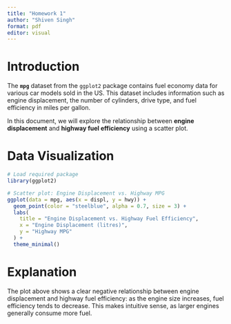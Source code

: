 ---
title: "Homework 1"
author: "Shiven Singh"
format: pdf
editor: visual
---

# Introduction

The **`mpg`** dataset from the `ggplot2` package contains fuel economy data for various car models sold in the US. This dataset includes information such as engine displacement, the number of cylinders, drive type, and fuel efficiency in miles per gallon.

In this document, we will explore the relationship between **engine displacement** and **highway fuel efficiency** using a scatter plot.

# Data Visualization
```{r, echo=FALSE, warning=FALSE}

# Load required package
library(ggplot2)

# Scatter plot: Engine Displacement vs. Highway MPG
ggplot(data = mpg, aes(x = displ, y = hwy)) +
  geom_point(color = "steelblue", alpha = 0.7, size = 3) +
  labs(
    title = "Engine Displacement vs. Highway Fuel Efficiency",
    x = "Engine Displacement (litres)",
    y = "Highway MPG"
  ) +
  theme_minimal()
```

# Explanation
The plot above shows a clear negative relationship between engine displacement and highway fuel efficiency: as the engine size increases, fuel efficiency tends to decrease. This makes intuitive sense, as larger engines generally consume more fuel.


